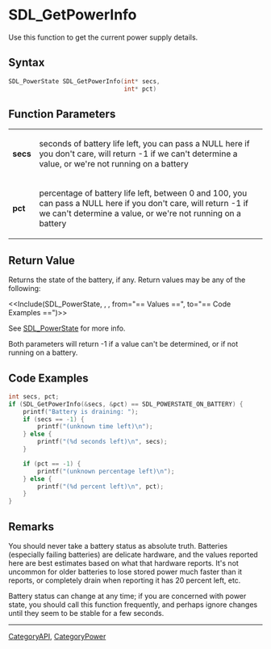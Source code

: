 
= SDL_GetPowerInfo =
Use this function to get the current power supply details.


== Syntax ==
<syntaxhighlight lang='c++'>
SDL_PowerState SDL_GetPowerInfo(int* secs,
                                int* pct)
</syntaxhighlight>

== Function Parameters ==
{|
|'''secs'''
|seconds of battery life left, you can pass a NULL here if you don't care, will return -1 if we can't determine a value, or we're not running on a battery
|-
|'''pct'''
|percentage of battery life left, between 0 and 100, you can pass a NULL here if you don't care, will return -1 if we can't determine a value, or we're not running on a battery
|}

== Return Value ==
Returns the state of the battery, if any.  Return values may be any of the following:

<<Include(SDL_PowerState, , , from="== Values ==", to="== Code Examples ==")>>

See [[SDL_PowerState]] for more info.

Both parameters will return -1 if a value can't be determined, or if not running on a battery.

== Code Examples ==
<syntaxhighlight lang='c++'>
int secs, pct;
if (SDL_GetPowerInfo(&secs, &pct) == SDL_POWERSTATE_ON_BATTERY) {
    printf("Battery is draining: ");
    if (secs == -1) {
        printf("(unknown time left)\n");
    } else {
        printf("(%d seconds left)\n", secs);
    }

    if (pct == -1) {
        printf("(unknown percentage left)\n");
    } else {
        printf("(%d percent left)\n", pct);
    }
}
</syntaxhighlight>

== Remarks ==
You should never take a battery status as absolute truth. Batteries (especially failing batteries) are delicate hardware, and the values reported here are best estimates based on what that hardware reports. It's not uncommon for older batteries to lose stored power much faster than it reports, or completely drain when reporting it has 20 percent left, etc.

Battery status can change at any time; if you are concerned with power state, you should call this function frequently, and perhaps ignore changes until they seem to be stable for a few seconds.

----
[[CategoryAPI]], [[CategoryPower]]
